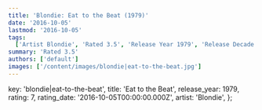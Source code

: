 ```yaml
---
title: 'Blondie: Eat to the Beat (1979)'
date: '2016-10-05'
lastmod: '2016-10-05'
tags:
  ['Artist Blondie', 'Rated 3.5', 'Release Year 1979', 'Release Decade 1970']
summary: 'Rated 3.5'
authors: ['default']
images: ['/content/images/blondie|eat-to-the-beat.jpg']
---
```


  key: 'blondie|eat-to-the-beat',
  title: 'Eat to the Beat',
  release_year: 1979,
  rating: 7,
  rating_date: '2016-10-05T00:00:00.000Z',
  artist: 'Blondie',
};

<MusicRating data={data} />

